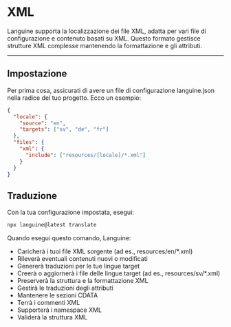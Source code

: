 # XML

Languine supporta la localizzazione dei file XML, adatta per vari file di configurazione e contenuto basati su XML. Questo formato gestisce strutture XML complesse mantenendo la formattazione e gli attributi.

---

## Impostazione

Per prima cosa, assicurati di avere un file di configurazione languine.json nella radice del tuo progetto. Ecco un esempio:

```json
{
  "locale": {
    "source": "en",
    "targets": ["sv", "de", "fr"]
  },
  "files": {
    "xml": {
      "include": ["resources/[locale]/*.xml"]
    }
  }
}
```

## Traduzione

Con la tua configurazione impostata, esegui:

```bash
npx languine@latest translate
```

Quando esegui questo comando, Languine:

- Caricherà i tuoi file XML sorgente (ad es., resources/en/*.xml)
- Rileverà eventuali contenuti nuovi o modificati
- Genererà traduzioni per le tue lingue target
- Creerà o aggiornerà i file delle lingue target (ad es., resources/sv/*.xml)
- Preserverà la struttura e la formattazione XML
- Gestirà le traduzioni degli attributi
- Mantenere le sezioni CDATA
- Terrà i commenti XML
- Supporterà i namespace XML
- Validerà la struttura XML

